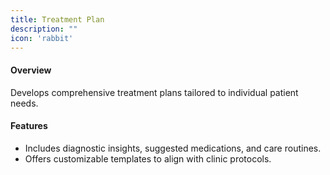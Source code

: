 ```yaml
---
title: Treatment Plan
description: ""
icon: 'rabbit'
---
```


#### Overview
Develops comprehensive treatment plans tailored to individual patient needs.
#### Features
- Includes diagnostic insights, suggested medications, and care routines.
- Offers customizable templates to align with clinic protocols.
